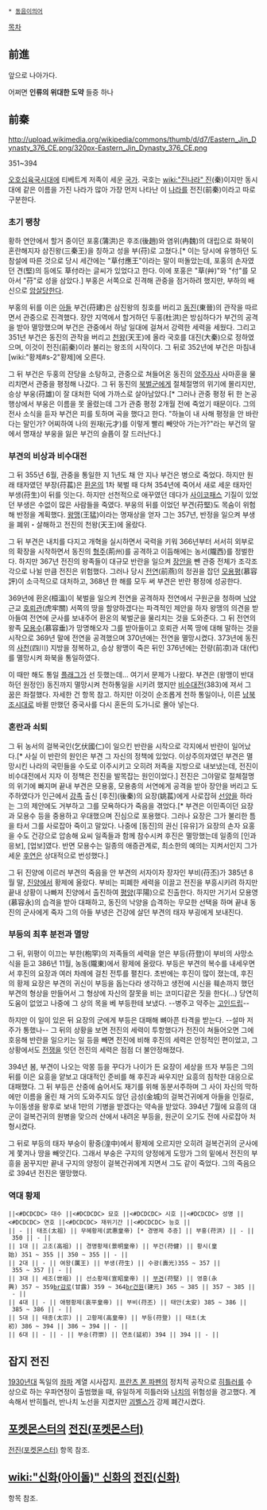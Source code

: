  * [[동음이의어]]

[[목차]]
== 前進 ==
앞으로 나아가다.

어쩌면 '''인류의 위대한 도약''' 들중 하나

== 前秦 ==
http://upload.wikimedia.org/wikipedia/commons/thumb/d/d7/Eastern_Jin_Dynasty_376_CE.png/320px-Eastern_Jin_Dynasty_376_CE.png

351~394

[[오호십육국시대]]에 티베트계 저족이 세운 [[국가]]. 국호는 [[wiki:"진나라" 진]](秦)이지만 동시대에 같은 이름을 가진 나라가 많아 가장 먼저 나타난 이 [[나라]]를 전진(前秦)이라고 따로 구분한다. 

=== 초기 팽창 ===
황하 연안에서 할거 중이던 포홍(蒲洪)은 후조(後趙)와 염위(冉魏)의 대립으로 화북이 혼란해지자 삼진왕(三秦王)을 칭하고 성을 부(苻)로 고쳤다.[* 이는 당시에 유행하던 도참설에 따른 것으로 당시 세간에는 "草付應王"이라는 말이 떠돌았는데, 포홍의 손자였던 견(堅)의 등에도 草付라는 글씨가 있었다고 한다. 이에 포홍은 "草(艸)"와 "付"를 모아서 "苻"로 성을 삼았다.] 부홍은 서쪽으로 진격해 관중을 점거하려 했지만, 부하의 배신으로 [[암살]]당한다. 

부홍의 뒤를 이은 [[아들]] 부건(苻建)은 삼진왕의 칭호를 버리고 [[동진]](東晉)의 관작을 따르면서 관중으로 진격했다. 장안 지역에서 할거하던 두홍(杜洪)은 방심하다가 부건의 공격을 받아 멸망했으며 부건은 관중에서 하남 일대에 걸쳐서 강력한 세력을 세웠다. 그리고 351년 부건은 동진의 관작을 버리고 [[천왕]](天王)에 올라 국호를 대진(大秦)으로 정하였으며, 이것이 전진(前秦)이라 불리는 왕조의 시작이다. 그 뒤로 352년에 부건은 마침내 [wiki:"황제#s-2"황제]에 오른다. 

그 뒤 부건은 두홍의 잔당을 소탕하고, 관중으로 쳐들어온 동진의 [[양주]]자사 사마훈을 물리치면서 관중을 평정해 나갔다. 그 뒤 동진의 [[북벌]]군에게 절체절명의 위기에 몰리지만, 승상 부웅(苻雄)이 잘 대처한 덕에 가까스로 살아남았다.[* 그러나 관중 평정 뒤 한 논공행상에서 부웅은 이름을 못 올렸는데 그가 관중 평정 2개월 전에 죽었기 때문이다. 그의 전사 소식을 듣자 부건은 피를 토하며 곡을 했다고 한다. "하늘이 내 사해 평정을 안 바란다는 말인가? 어찌하여 나의 원재(元才)를 이렇게 빨리 빼앗아 가는가?"라는 부건의 말에서 명재상 부웅을 잃은 부건의 슬픔이 잘 드러난다.] 

=== 부견의 비상과 비수대전 ===
그 뒤 355년 6월, 관중을 통일한 지 1년도 채 안 지나 부건은 병으로 죽었다. 하지만 원래 태자였던 부장(苻萇)은 [[환온]]의 1차 북벌 때 다쳐 354년에 죽어서 새로 세운 태자인 부생(苻生)이 뒤를 잇는다. 하지만 선천적으로 애꾸였던 데다가 [[사이코패스]] 기질이 있었던 부생은 수없이 많은 사람들을 죽였다. 부웅의 뒤를 이었던 부견(苻堅)도 목숨이 위험해 반정을 계획했다. [[왕맹]](王猛)이라는 명재상을 얻자 그는 357년, 반정을 일으켜 부생을 폐위・살해하고 전진의 천왕(天王)에 올랐다. 

그 뒤 부견은 내치를 다지고 개혁을 실시하면서 국력을 키워 366년부터 서서히 외부로의 확장을 시작하면서 동진의 [[형주]](荊州)를 공격하고 이듬해에는 농서(隴西)를 정벌한다. 하지만 367년 전진의 왕족들이 대규모 반란을 일으켜 [[장안]]을 뺀 관중 전체가 조각조각으로 나뉠 만큼 전진은 위험했다. 그러나 당시 [[전연]](前燕)의 정권을 잡던 [[모용평]](慕容評)이 소극적으로 대처하고, 368년 한 해를 모두 써 부견은 반란 평정에 성공한다.

369년에 환온(桓溫)이 북벌을 일으켜 전연을 공격하자 전연에서 구원군을 청하며 [[낙양]] 근교 [[호뢰관]](虎牢關) 서쪽의 땅을 할양하겠다는 파격적인 제안을 하자 왕맹의 의견을 받아들여 전연에 군사를 보내주어 환온의 북벌군을 물리치는 것을 도와준다. 그 뒤 전연의 왕족 [[모용수]](慕容垂)가 망명해오자 그를 받아들이고 호뢰관 서쪽 땅에 대해 말하는 것을 시작으로 369년 말에 전연을 공격했으며 370년에는 전연을 멸망시켰다. 373년에 동진의 [[사천]](四川) 지방을 정복하고, 승상 왕맹이 죽은 뒤인 376년에는 전량(前凉)과 대(代)를 멸망시켜 화북을 통일하였다.

이 때만 해도 통일 [[플래그]]가 선 듯했는데... 여기서 문제가 나왔다. 부견은 (왕맹이 반대하던 원정인) 동진까지 멸망시켜 천하통일을 시키려 했지만 [[비수대전]](383)에 져서 그 꿈은 좌절했다. 자세한 건 항목 참고. 하지만 이것이 순조롭게 천하 통일이나, 이른 [[남북조시대]]로 바뀔 만했던 중국사를 다시 혼돈의 도가니로 몰아 넣는다. 

=== 혼란과 쇠퇴 ===
그 뒤 농서의 걸복국인(乞伏國仁)이 일으킨 반란을 시작으로 각지에서 반란이 일어났다.[* 사실 이 반란의 원인은 부견 그 자신의 정책에 있었다. 이상주의자였던 부견은 멸망시킨 나라의 국민들을 수도로 이주시키고 오히려 저족을 지방으로 내보냈는데, 전진이 비수대전에서 지자 이 정책은 전진을 발목잡는 원인이었다.] 전진은 그야말로 절체절명의 위기에 빠지며 끝내 부견은 모용홍, 모용충의 서연에게 공격을 받아 장안을 버리고 도주하였다가 인근에서 [[강족]] 출신 [후진](後秦)의 요장(姚萇)에게 사로잡혀 [[선양]]을 하라는 그의 제안에도 거부하고 그를 모욕하다가 죽음을 겪었다.[* 부견은 이민족이던 요장과 모용수 등을 중용하고 우대했으며 진심으로 포용했다. 그러나 요장은 그가 불리한 틈을 타서 그를 사로잡아 죽이고 말았다. 나중에 [동진]의 권신 [유유]가 요장의 손자 요홍을 수도 건강으로 압송해 요씨 일족들과 함께 참수시켜 후진은 멸망했는데 일종의 [인과응보], [업보]였다. 반면 모용수는 일종의 애증관계로, 최소한의 예의는 지켜서인지 그가 세운 [[후연]]은 상대적으로 번성했다.]  

그 뒤 진양에 이르러 부견의 죽음을 안 부견의 서자이자 장자인 부비(苻丕)가 385년 8월 말, [[진양]]에서 황제에 올랐다. 부비는 피폐한 세력을 이끌고 전진을 부흥시키려 하지만 끝내 상황이 나빠져 진양에서 출진하여 [[평양]](平陽)으로 진출한다. 하지만 거기서 모용영(慕容永)의 습격을 받아 대패하고, 동진의 낙양을 습격하는 무모한 선택을 하며 끝내 동진의 군사에게 죽자 그의 아들 부녕은 건강에 살던 부견의 태자 부굉에게 보내진다. 

=== 부등의 최후 분전과 멸망 ===
그 뒤, 위평이 이끄는 부한(枹罕)의 저족들의 세력을 얻은 부등(苻登)이 부비의 사망소식을 듣고 386년 11월, 농동(隴東)에서 황제에 올랐다. 부등은 부견의 복수를 내세우면서 후진의 요장과 여러 차례에 걸친 전투를 펼친다. 초반에는 후진이 많이 졌는데, 후진의 황제 요장은 부견의 귀신이 부등을 돕는다라 생각하고 생전에 시신을 훼손까지 했던 부견의 형상을 만들어서 그 형상에 자신의 잘못을 비는 코미디같은 짓을 한다(...) 당연히 도움이 없었고 나중에 그 상의 목을 베 부등한테 보냈다. --병주고 약주는 [[고인드립]]--

하지만 이 일이 있은 뒤 요장의 군에게 부등은 대패해 뼈아픈 타격을 받는다. --설마 저주가 통했나-- 그 뒤의 상황을 보면 전진의 세력이 투항했다가 전진이 쳐들어오면 그에 호응해 반란을 일으키는 일 등을 빼면 전진에 비해 후진의 세력은 안정적인 편이었고, 그 상황에서도 [[전쟁]]을 잇던 전진의 세력은 점점 더 불안정해졌다. 

394년 봄, 부견이 나오는 악몽 등을 꾸다가 나이가 든 요장이 세상을 뜨자 부등은 그의 뒤를 이은 요흥을 얕보고 대대적인 준비를 해 후진과 싸우지만 요흥의 침착한 대응으로 대패했다. 그 뒤 부등은 산중에 숨어서도 재기를 위해 동분서주하며 그 사이 자신의 막하에만 이름을 올린 채 거의 도와주지도 않던 금성(金城)의 걸복건귀에게 아들을 인질로, 누이동생을 왕후로 보내 1만의 기병을 받겠다는 약속을 받았다. 394년 7월에 요흥의 대군이 걸복건귀의 원병을 맞으러 산에서 내려온 부등을, 원군이 오기도 전에 사로잡아 처형시켰다. 

그 뒤로 부등의 태자 부숭이 황중(湟中)에서 황제에 오르지만 오히려 걸복건귀의 군사에게 쫓겨나 땅을 빼앗긴다. 그래서 부숭은 구지의 양정에게 도망가 그의 밑에서 전진의 부흥을 꿈꾸지만 끝내 구지의 양정이 걸복건귀에게 지면서 그도 같이 죽었다. 그의 죽음으로 394년 전진은 멸망했다.

=== 역대 황제 ===
 ||<#DCDCDC> 대수 ||<#DCDCDC> 묘호 ||<#DCDCDC> 시호 ||<#DCDCDC> 성명 ||<#DCDCDC> 연호 ||<#DCDCDC> 재위기간 ||<#DCDCDC> 능호 || 
 || - || 태조(太祖) || 무혜황제(武惠皇帝) [* 경명제 추증] || 부홍(苻洪) || - || 350 || - || 
 || 1대 || 고조(高祖) || 경명황제(景明皇帝) || 부건(苻健) || 황시(皇始) 351 ~ 355 || 350 ~ 355 || - || 
 || 2대 || - || 여왕(厲王) || 부생(苻生) || 수광(壽光)355 ~ 357 || 355 ~ 357 || - || 
 || 3대 || 세조(世祖) || 선소황제(宣昭皇帝) || [[부견]](苻堅) || 영흥(永興) 357 ~ 359[[br]]감로(甘露) 359 ~ 364[[br]]건원(建元) 365 ~ 385 || 357 ~ 385 || - || 
 || 4대 || - || 애평황제(哀平皇帝) || 부비(苻丕) || 태안(太安) 385 ~ 386 || 385 ~ 386 || - || 
 || 5대 || 태종(太宗) || 고황제(高皇帝) || 부등(苻登) || 태초(太初) 386 ~ 394 || 386 ~ 394 || - || 
 || 6대 || - || - || 부숭(苻崇) || 연초(延初) 394 || 394 || - || 

== 잡지 전진 ==
[[1930년대]] 독일의 [[좌파]] 계열 시사잡지. [[프란츠 폰 파펜]]의 정치적 공작으로 [[히틀러]]를 수상으로 하는 우파연정이 출범했을 때, 유일하게 히틀러와 [[나치]]의 위험성을 경고했다. 계속해서 반히틀러, 반나치 노선을 지켰지만 [[괴벨스]]가 강제 폐간시켰다.

== [[포켓몬스터]]의 [[전진(포켓몬스터)]] ==
[[전진(포켓몬스터)]] 항목 참조.

== [[wiki:"신화(아이돌)" 신화]]의 [[전진(신화)]] ==
항목 참조.
